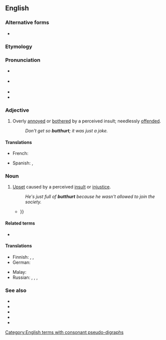 ==English==

===Alternative forms===
* {{l|en|butt-hurt}}

===Etymology===
{{compound|en|butt|hurt}}

===Pronunciation===
* {{a|GA}} {{IPA|en|/ˈbʌtˌhɝt/}}
* {{a|RP}} {{IPA|en|/ˈbʌtˌhɜːt/}}
* {{audio|en|En-au-butthurt.ogg|Audio (AU)}}
* {{hyph|en|butt|hurt}}

===Adjective===
{{en-adj}}

# {{lb|en|slang|derogatory}} Overly [[annoyed]] or [[bothered]] by a perceived insult; needlessly [[offended]].
#: ''Don't get so '''butthurt'''; it was just a joke.''

====Translations====
{{trans-top|(slang) overly annoyed or bothered by a perceived insult; needlessly offended}}
* French: {{t+|fr|offusqué}}
{{trans-mid}}
* Spanish: {{t+|es|encabronado}}, {{t+|es|emputado}}
{{trans-bottom}}

===Noun===
{{en-noun|-}}

# {{lb|en|slang|derogatory}} [[upset|Upset]] caused by a perceived [[insult]] or [[injustice]].
#: ''He's just full of '''butthurt''' because he wasn't allowed to join the society.''
#* {{quote-text|en|year=2015|author=J. S. Frankel|title=Picture (im)perfect|page=138|passage=The amount of '''butthurt''' in this scenario was phenomenal {{...}}}}

====Related terms====
* {{l|en|pain in the butt}}

====Translations====
{{trans-top|(slang) upset caused by a perceived insult or injustice}}
* Finnish: {{t|fi|mielensäpahoitus}}, {{t|fi|peppukipeys}}, {{t+|fi|peppukipu}}
* German: {{t|de|Arschleid|n}}
{{trans-mid}}
* Malay: {{t+|ms|koyak}} {{qualifier|slang}}
* Russian: {{t|ru|батхёрт|m}}, {{t+|ru|баттхёрт|m}}, {{t|ru|попобо́ль|f}}, {{t|ru|[[бомбануть|бомбану́тый]] [[пука́н]]|m}} {{qualifier|neologisms, slang, no established equivalents exist}}
{{trans-bottom}}

===See also===
* {{l|en|bug}}
* {{l|en|pain in the arse}}
* {{l|en|pain in the ass}}
* {{l|en|pain in the bum}}
* {{l|en|pain in the rear}}

[[Category:English terms with consonant pseudo-digraphs]]